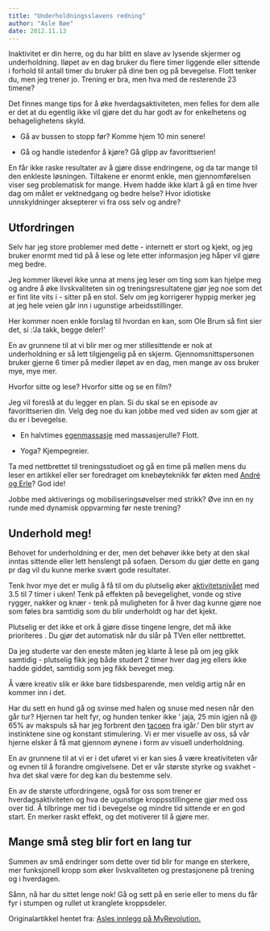 ```yaml
---
title: "Underholdningsslavens redning"
author: "Asle Bøe"
date: 2012.11.13
---
```


Inaktivitet er din herre, og du har blitt en slave av lysende skjermer og underholdning. Iløpet av en dag bruker du flere timer liggende eller sittende i forhold til antall timer du bruker på dine ben og på bevegelse. Flott tenker du, men jeg trener jo. Trening er bra, men hva med de resterende 23 timene?

Det finnes mange tips for å øke hverdagsaktiviteten, men felles for dem alle er det at du egentlig ikke vil gjøre det du har godt av for enkelhetens og behagelighetens skyld.

-   Gå av bussen to stopp før? Komme hjem 10 min senere!

-   Gå og handle istedenfor å kjøre? Gå glipp av favorittserien!

En får ikke raske resultater av å gjøre disse endringene, og da tar mange til den enkleste løsningen. Tiltakene er enormt enkle, men gjennomførelsen viser seg problematisk for mange. Hvem hadde ikke klart å gå en time hver dag om målet er vektnedgang og bedre helse? Hvor idiotiske unnskyldninger aksepterer vi fra oss selv og andre?

## Utfordringen

Selv har jeg store problemer med dette - internett er stort og kjekt, og jeg bruker enormt med tid på å lese og lete etter informasjon jeg håper vil gjøre meg bedre.

Jeg kommer likevel ikke unna at mens jeg leser om ting som kan hjelpe meg og andre å øke livskvaliteten sin og treningsresultatene gjør jeg noe som det er fint lite vits i - sitter på en stol. Selv om jeg korrigerer hyppig merker jeg at jeg hele veien går inn i ugunstige arbeidsstillinger.

Her kommer noen enkle forslag til hvordan en kan, som Ole Brum så fint sier det, si :'Ja takk, begge deler!'

En av grunnene til at vi blir mer og mer stillesittende er nok at underholdning er så lett tilgjengelig på en skjerm. Gjennomsnittspersonen bruker gjerne 6 timer på medier iløpet av en dag, men mange av oss bruker mye, mye mer.

Hvorfor sitte og lese? Hvorfor sitte og se en film?

Jeg vil foreslå at du legger en plan. Si du skal se en episode av favorittserien din. Velg deg noe du kan jobbe med ved siden av som gjør at du er i bevegelse.

-   En halvtimes [egenmassasje](http://myrevolution.no/s/enkel-og-effektiv-egenmassasje/) med massasjerulle? Flott.

-   Yoga? Kjempegreier.

Ta med nettbrettet til treningsstudioet og gå en time på møllen mens du leser en artikkel eller ser foredraget om knebøyteknikk før økten med [André og Erle](http://myrevolution.no/blogger/kneboy-benkpress-og-markloftworkshop-med-erle-engmark-og-andre-midtby/)? God ide!

Jobbe med aktiverings og mobiliseringsøvelser med strikk? Øve inn en ny runde med dynamisk oppvarming før neste trening?

## Underhold meg!

Behovet for underholdning er der, men det behøver ikke bety at den skal inntas sittende eller lett henslengt på sofaen. Dersom du gjør dette en gang pr dag vil du kunne merke svært gode resultater.

Tenk hvor mye det er mulig å få til om du plutselig øker [aktivitetsnivået](aktivitet-helse.qmd) med 3.5 til 7 timer i uken! Tenk på effekten på bevegelighet, vonde og stive rygger, nakker og knær - tenk på muligheten for å hver dag kunne gjøre noe som føles bra samtidig som du blir underholdt og har det kjekt.

Plutselig er det ikke et ork å gjøre disse tingene lengre, det må ikke prioriteres . Du gjør det automatisk når du slår på TVen eller nettbrettet.

Da jeg studerte var den eneste måten jeg klarte å lese på om jeg gikk samtidig - plutselig fikk jeg både studert 2 timer hver dag jeg ellers ikke hadde giddet, samtidig som jeg fikk beveget meg.

Å være kreativ slik er ikke bare tidsbesparende, men veldig artig når en kommer inn i det.

Har du sett en hund gå og svinse med halen og snuse med nesen når den går tur? Hjernen tar helt fyr, og hunden tenker ikke ' jaja, 25 min igjen nå \@ 65% av makspuls så har jeg forbrent den [tacoen](brokenlink/er-taco-farlig/) fra igår.' Den blir styrt av instinktene sine og konstant stimulering. Vi er mer visuelle av oss, så vår hjerne elsker å få mat gjennom øynene i form av visuell underholdning.

En av grunnene til at vi er i det uføret vi er kan sies å være kreativiteten vår og evnen til å forandre omgivelsene. Det er vår største styrke og svakhet - hva det skal være for deg kan du bestemme selv.

En av de største utfordringene, også for oss som trener er hverdagsaktiviteten og hva de ugunstige kroppsstillingene gjør med oss over tid. Å tilbringe mer tid i bevegelse og mindre tid sittende er en god start. En merker raskt effekt, og det motiverer til å gjøre mer.

## Mange små steg blir fort en lang tur

Summen av små endringer som dette over tid blir for mange en sterkere, mer funksjonell kropp som øker livskvaliteten og prestasjonene på trening og i hverdagen.

Sånn, nå har du sittet lenge nok! Gå og sett på en serie eller to mens du får fyr i stumpen og rullet ut kranglete kroppsdeler.

Originalartikkel hentet fra: [Asles innlegg på MyRevolution.](http://myrevolution.no/s/underholdningsslavens-redning/)
